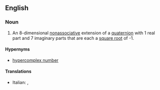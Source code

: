 ==English==

===Noun===
{{wikipedia}}
{{en-noun}}

# {{lb|en|mathematics}} An 8-dimensional [[nonassociative]] extension of a [[quaternion]] with 1 real part and 7 imaginary parts that are each a [[square root]] of -1.

====Hypernyms====
* [[hypercomplex number]]

====Translations====
{{trans-top|nonassociative extension of a quaternion}}
* Italian: {{t|it|ottonione|m}}, {{t+|it|ottetto|m}}
{{trans-mid}}
{{trans-bottom}}
